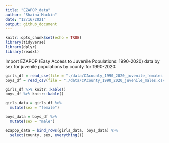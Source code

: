 ```yaml
---
title: "EZAPOP_data"
author: "Shaina Mackin"
date: "12/16/2021"
output: github_document
---
```


```r
knitr::opts_chunk$set(echo = TRUE)
library(tidyverse)
library(dplyr)
library(readxl)
```

Import EZAPOP (Easy Access to Juvenile Populations: 1990-2020) data by sex for juvenile populations by county for 1990-2020:
```r
girls_df = read_csv(file = "./data/CAcounty_1990_2020_juvenile_females.csv") 
boys_df = read_csv(file = "./data/CAcounty_1990_2020_juvenile_males.csv") 

girls_df %>% knitr::kable()
boys_df %>% knitr::kable()
```

```r
girls_data = girls_df %>%
  mutate(sex = "female")

boys_data = boys_df %>%
  mutate(sex = "male")

ezapop_data = bind_rows(girls_data, boys_data) %>%
  select(county, sex, everything())
```

